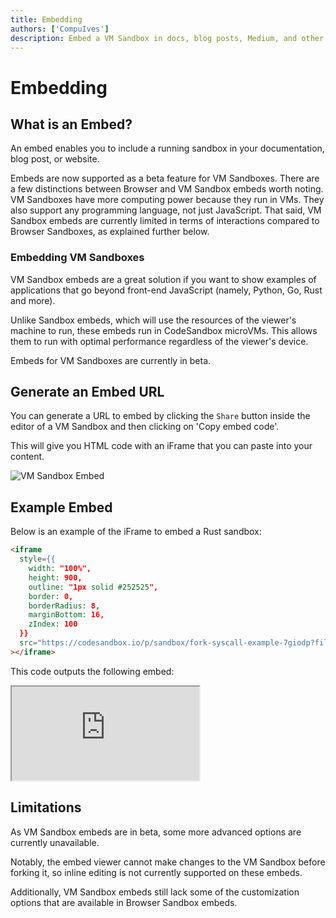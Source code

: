 ```yaml
---
title: Embedding
authors: ['CompuIves']
description: Embed a VM Sandbox in docs, blog posts, Medium, and other websites.
---
```



# Embedding

## What is an Embed?

An embed enables you to include a running sandbox in your documentation, blog post, or
website.

Embeds are now supported as a beta feature for VM Sandboxes. There are a few distinctions between Browser and VM Sandbox embeds worth noting. VM Sandboxes have more computing power because they run in VMs. They also support any programming language, not just JavaScript. That said, VM Sandbox embeds are currently limited in terms of interactions compared to Browser Sandboxes, as explained further below.

### Embedding VM Sandboxes

VM Sandbox embeds are a great solution if you want to show examples of applications that go beyond front-end JavaScript (namely, Python, Go, Rust and more).

Unlike Sandbox embeds, which will use the resources of the viewer's machine to run, these embeds run in CodeSandbox microVMs. This allows them to run with optimal performance regardless of the viewer's device.

<Callout>
Embeds for VM Sandboxes are currently in beta.
</Callout>

## Generate an Embed URL

You can generate a URL to embed by clicking the `Share` button inside the editor of a VM Sandbox and then clicking on 'Copy embed code'.

This will give you HTML code with an iFrame that you can paste into your content.

![VM Sandbox Embed](../images/embed-vs-code-web.jpg)

## Example Embed

Below is an example of the iFrame to embed a Rust sandbox:

```html
<iframe
  style={{
    width: "100%",
    height: 900,
    outline: "1px solid #252525",
    border: 0,
    borderRadius: 8,
    marginBottom: 16,
    zIndex: 100
  }}
  src="https://codesandbox.io/p/sandbox/fork-syscall-example-7giodp?file=/src/main.rs"
></iframe>
```

This code outputs the following embed:

<iframe
  style={{
    width: "100%",
    height: 900,
    outline: "1px solid #252525",
    border: 0,
    borderRadius: 8,
    marginBottom: 16,
    zIndex: 100
  }}
  src="https://codesandbox.io/p/sandbox/fork-syscall-example-7giodp?file=/src/main.rs"
></iframe>

## Limitations

As VM Sandbox embeds are in beta, some more advanced options are currently unavailable.

Notably, the embed viewer cannot make changes to the VM Sandbox before forking it, so inline editing is not currently supported on these embeds.

Additionally, VM Sandbox embeds still lack some of the customization options that are available in Browser Sandbox embeds.
